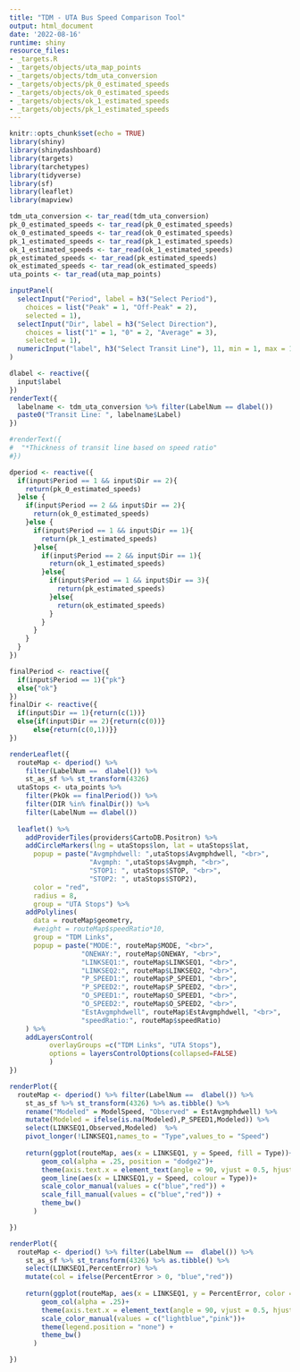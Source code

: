 ```yaml
---
title: "TDM - UTA Bus Speed Comparison Tool"
output: html_document
date: '2022-08-16'
runtime: shiny
resource_files:
- _targets.R
- _targets/objects/uta_map_points
- _targets/objects/tdm_uta_conversion
- _targets/objects/pk_0_estimated_speeds
- _targets/objects/ok_0_estimated_speeds
- _targets/objects/ok_1_estimated_speeds
- _targets/objects/pk_1_estimated_speeds
---
```



```r
knitr::opts_chunk$set(echo = TRUE)
library(shiny)
library(shinydashboard)
library(targets)
library(tarchetypes)
library(tidyverse)
library(sf)
library(leaflet)
library(mapview)
```


```r
tdm_uta_conversion <- tar_read(tdm_uta_conversion)
pk_0_estimated_speeds <- tar_read(pk_0_estimated_speeds)
ok_0_estimated_speeds <- tar_read(ok_0_estimated_speeds)
pk_1_estimated_speeds <- tar_read(pk_1_estimated_speeds)
ok_1_estimated_speeds <- tar_read(ok_1_estimated_speeds)
pk_estimated_speeds <- tar_read(pk_estimated_speeds)
ok_estimated_speeds <- tar_read(ok_estimated_speeds)
uta_points <- tar_read(uta_map_points)
```


```r
inputPanel(
  selectInput("Period", label = h3("Select Period"), 
    choices = list("Peak" = 1, "Off-Peak" = 2), 
    selected = 1),
  selectInput("Dir", label = h3("Select Direction"), 
    choices = list("1" = 1, "0" = 2, "Average" = 3), 
    selected = 1),
  numericInput("label", h3("Select Transit Line"), 11, min = 1, max = 109, step = 1)
)
```

```r
dlabel <- reactive({
  input$label
})
renderText({
  labelname <- tdm_uta_conversion %>% filter(LabelNum == dlabel())
  paste0("Transit Line: ", labelname$Label)
})
```

```r
#renderText({
#  "*Thickness of transit line based on speed ratio"
#})
```


```r
dperiod <- reactive({
  if(input$Period == 1 && input$Dir == 2){
    return(pk_0_estimated_speeds)
  }else {
    if(input$Period == 2 && input$Dir == 2){
      return(ok_0_estimated_speeds)
    }else {
      if(input$Period == 1 && input$Dir == 1){
        return(pk_1_estimated_speeds)
      }else{
        if(input$Period == 2 && input$Dir == 1){
          return(ok_1_estimated_speeds)
        }else{
          if(input$Period == 1 && input$Dir == 3){
            return(pk_estimated_speeds)
          }else{
            return(ok_estimated_speeds)
          }
        }
      }
    }
  }
})

finalPeriod <- reactive({
  if(input$Period == 1){"pk"}
  else{"ok"}
})
finalDir <- reactive({
  if(input$Dir == 1){return(c(1))}
  else{if(input$Dir == 2){return(c(0))}
      else{return(c(0,1))}}
})

renderLeaflet({
  routeMap <- dperiod() %>% 
    filter(LabelNum ==  dlabel()) %>% 
    st_as_sf %>% st_transform(4326)
  utaStops <- uta_points %>% 
    filter(PkOk == finalPeriod()) %>% 
    filter(DIR %in% finalDir()) %>% 
    filter(LabelNum == dlabel())
  
  leaflet() %>%
    addProviderTiles(providers$CartoDB.Positron) %>%
    addCircleMarkers(lng = utaStops$lon, lat = utaStops$lat,
      popup = paste("Avgmphdwell: ",utaStops$Avgmphdwell, "<br>",
                    "Avgmph: ",utaStops$Avgmph, "<br>",
                    "STOP1: ", utaStops$STOP, "<br>",
                    "STOP2: ", utaStops$STOP2),
      color = "red",
      radius = 8,
      group = "UTA Stops") %>%
    addPolylines(
      data = routeMap$geometry, 
      #weight = routeMap$speedRatio*10,
      group = "TDM Links",
      popup = paste("MODE:", routeMap$MODE, "<br>",
                  "ONEWAY:", routeMap$ONEWAY, "<br>",
                  "LINKSEQ1:", routeMap$LINKSEQ1, "<br>",
                  "LINKSEQ2:", routeMap$LINKSEQ2, "<br>",
                  "P_SPEED1:", routeMap$P_SPEED1, "<br>",
                  "P_SPEED2:", routeMap$P_SPEED2, "<br>",
                  "O_SPEED1:", routeMap$O_SPEED1, "<br>",
                  "O_SPEED2:", routeMap$O_SPEED2, "<br>",
                  "EstAvgmphdwell", routeMap$EstAvgmphdwell, "<br>",
                  "speedRatio:", routeMap$speedRatio)
    ) %>%
    addLayersControl(
          overlayGroups =c("TDM Links", "UTA Stops"),
          options = layersControlOptions(collapsed=FALSE)
          )
})

renderPlot({
  routeMap <- dperiod() %>% filter(LabelNum ==  dlabel()) %>% 
    st_as_sf %>% st_transform(4326) %>% as.tibble() %>%
    rename("Modeled" = ModelSpeed, "Observed" = EstAvgmphdwell) %>%
    mutate(Modeled = ifelse(is.na(Modeled),P_SPEED1,Modeled)) %>%
    select(LINKSEQ1,Observed,Modeled)  %>% 
    pivot_longer(!LINKSEQ1,names_to = "Type",values_to = "Speed")
  
    return(ggplot(routeMap, aes(x = LINKSEQ1, y = Speed, fill = Type))+
        geom_col(alpha = .25, position = "dodge2")+     
        theme(axis.text.x = element_text(angle = 90, vjust = 0.5, hjust=1))+
        geom_line(aes(x = LINKSEQ1,y = Speed, colour = Type))+
        scale_color_manual(values = c("blue","red")) +
        scale_fill_manual(values = c("blue","red")) +
        theme_bw()
      )

})

renderPlot({
  routeMap <- dperiod() %>% filter(LabelNum ==  dlabel()) %>% 
    st_as_sf %>% st_transform(4326) %>% as.tibble() %>%
    select(LINKSEQ1,PercentError) %>%
    mutate(col = ifelse(PercentError > 0, "blue","red"))
  
    return(ggplot(routeMap, aes(x = LINKSEQ1, y = PercentError, color = col))+
        geom_col(alpha = .25)+     
        theme(axis.text.x = element_text(angle = 90, vjust = 0.5, hjust=1)) +
        scale_color_manual(values = c("lightblue","pink"))+
        theme(legend.position = "none") +
        theme_bw()
      )

})



```
